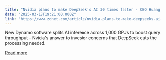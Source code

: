 ```yaml
---
title: "Nvidia plans to make DeepSeek's AI 30 times faster - CEO Huang explains how"
date: "2025-03-18T19:21:00.000Z"
link: "https://www.zdnet.com/article/nvidia-plans-to-make-deepseeks-ai-30-times-faster-ceo-huang-explains-how/"
---
```


New Dynamo software splits AI inference across 1,000 GPUs to boost query throughput - Nvidia's answer to investor concerns that DeepSeek cuts the processing needed.

[Read more](https://www.zdnet.com/article/nvidia-plans-to-make-deepseeks-ai-30-times-faster-ceo-huang-explains-how/)
